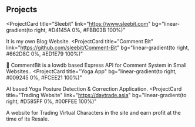 ## Projects

<ProjectCard
  title="Sleebit"
  link="https://www.sleebit.com"
  bg="linear-gradient(to right, #D4145A 0%, #FBB03B 100%)"
>
  It is my own Blog Website.
</ProjectCard>
<ProjectCard
  title="Comment Bit"
  link="https://github.com/sleebit/Comment-Bit"
  bg="linear-gradient(to right, #662D8C 0%, #ED1E79 100%)"
>
  💬 CommentBit is a lowdb based Express API for Comment System in Small Websites..
</ProjectCard>
<ProjectCard
  title="Yoga App"
  bg="linear-gradient(to right, #009245 0%, #FCEE21 100%)"
>
  AI based Yoga Posture Detection & Correction Application.
</ProjectCard>
<ProjectCard
  title="Trading Website"
  link="https://daytrade.asia"
  bg="linear-gradient(to right, #D585FF 0%, #00FFEE 100%)"
>
  A website for Trading Virtual Characters in the site and earn profit at the time of its Resale.
</ProjectCard>

